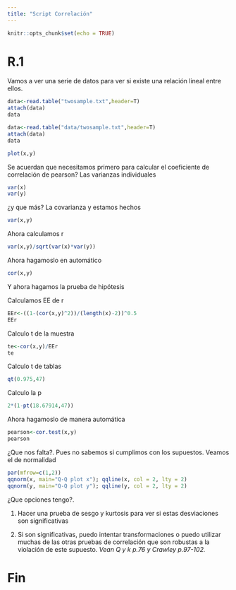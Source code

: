 ```yaml
---
title: "Script Correlación"
---
```


```r
knitr::opts_chunk$set(echo = TRUE)
```

# R.1 

Vamos a ver una serie de datos para ver si existe una relación lineal entre ellos.

```r
data<-read.table("twosample.txt",header=T)
attach(data)
data
```

```r
data<-read.table("data/twosample.txt",header=T)
attach(data)
data
```

```r
plot(x,y)
```

Se acuerdan que necesitamos primero para calcular el coeficiente de correlación de pearson?
Las varianzas individuales

```r
var(x)
var(y)
```

¿y que más?
La covarianza y estamos hechos

```r
var(x,y)
```

Ahora calculamos r

```r
var(x,y)/sqrt(var(x)*var(y))
```

Ahora hagamoslo en automático

```r
cor(x,y)
```

Y ahora hagamos la prueba de hipótesis

Calculamos EE de r

```r
EEr<-((1-(cor(x,y)^2))/(length(x)-2))^0.5
EEr
```

Calculo t de la muestra

```r
te<-cor(x,y)/EEr
te
```

Calculo t de tablas

```r
qt(0.975,47)
```

Calculo la p

```r
2*(1-pt(18.67914,47))
```

Ahora hagamoslo de manera automática

```r
pearson<-cor.test(x,y)
pearson
```

¿Que nos falta?. Pues no sabemos si cumplimos con los supuestos. Veamos el de normalidad

```r
par(mfrow=c(1,2))
qqnorm(x, main="Q-Q plot x"); qqline(x, col = 2, lty = 2)
qqnorm(y, main="Q-Q plot y"); qqline(y, col = 2, lty = 2)
```
¿Que opciones tengo?.

 1. Hacer una prueba de sesgo y kurtosis para ver si estas desviaciones son significativas

 2. Si son significativas, puedo intentar transformaciones o puedo utilizar muchas de las otras pruebas de correlación que son  robustas a la violación de este supuesto.
_Vean Q y k p.76 y Crawley p.97-102._

# Fin


